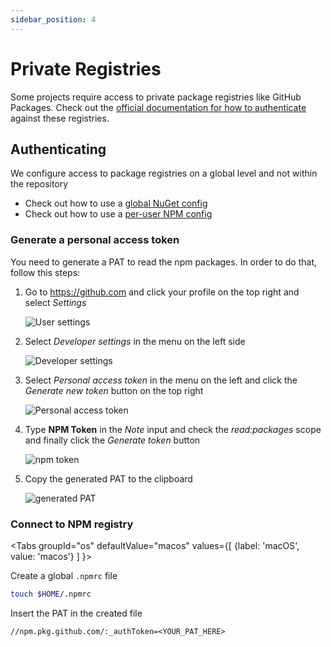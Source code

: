 ```yaml
---
sidebar_position: 4
---
```


# Private Registries

Some projects require access to private package registries like GitHub Packages. Check out the [official documentation for how to authenticate](https://docs.github.com/en/packages/guides/package-client-guides-for-github-packages) against these registries.

## Authenticating

We configure access to package registries on a global level and not within the repository

- Check out how to use a [global NuGet config](https://docs.microsoft.com/en-us/nuget/consume-packages/configuring-nuget-behavior)
- Check out how to use a [per-user NPM config](https://docs.npmjs.com/cli/v7/configuring-npm/npmrc#per-user-config-file)

### Generate a personal access token

You need to generate a PAT to read the npm packages. In order to do that, follow this steps:

1. Go to <https://github.com> and click your profile on the top right and select _Settings_

   ![User settings](/img/docs-internal/conventions/githubUserSettings.png)

2. Select _Developer settings_ in the menu on the left side

   ![Developer settings](/img/docs-internal/conventions/githubDeveloperSettings.png)

3. Select _Personal access token_ in the menu on the left and click the _Generate new token_ button on the top right

   ![Personal access token](/img/docs-internal/conventions/pat.png)

4. Type **NPM Token** in the _Note_ input and check the _read:packages_ scope and finally click the _Generate token_ button

   ![npm token](/img/docs-internal/conventions/npmTokenGithub.png)

5. Copy the generated PAT to the clipboard

   ![generated PAT](/img/docs-internal/conventions/generatedPat.png)


### Connect to NPM registry

<Tabs
	groupId="os"
  defaultValue="macos"
  values={[
    {label: 'macOS', value: 'macos'}
  ]
}>
<TabItem value="macos">

Create a global `.npmrc` file

```bash
touch $HOME/.npmrc
```

Insert the PAT in the created file

```text title=".npmrc"
//npm.pkg.github.com/:_authToken=<YOUR_PAT_HERE>
```

</TabItem>
</Tabs>

